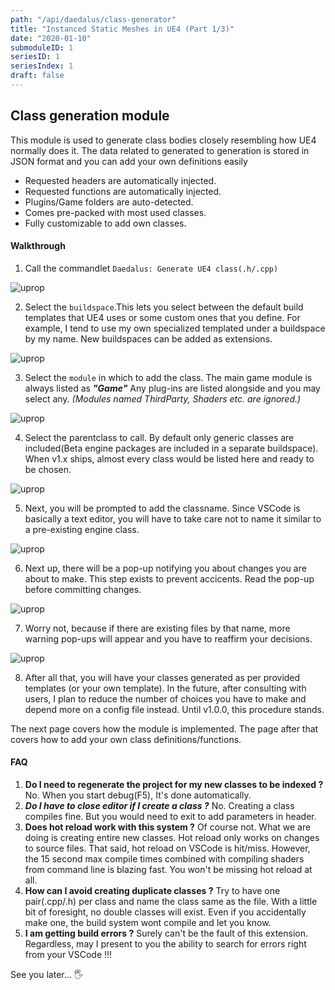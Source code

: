 ```yaml
---
path: "/api/daedalus/class-generator"
title: "Instanced Static Meshes in UE4 (Part 1/3)"
date: "2020-01-10"
submoduleID: 1
seriesID: 1
seriesIndex: 1
draft: false
---
```


## Class generation module

This module is used to generate class bodies closely resembling how UE4 normally does it.
The data related to generated to generation is stored in JSON format and you can add your own definitions easily

- Requested headers are automatically injected.
- Requested functions are automatically injected.
- Plugins/Game folders are auto-detected.
- Comes pre-packed with most used classes.
- Fully customizable to add own classes.

#### Walkthrough

1. Call the commandlet `Daedalus: Generate UE4 class(.h/.cpp)`

![uprop](../../../../images/DaedalusAPI/class-generator/Step01.png)

2. Select the `buildspace`.This lets you select between the default build templates that UE4 uses or some custom ones that you define.
   For example, I tend to use my own specialized templated under a buildspace by my name. New buildspaces can be added as extensions.

![uprop](../../../../images/DaedalusAPI/class-generator/Step02.png)

3. Select the `module` in which to add the class. The main game module is always listed as **_"Game"_**
   Any plug-ins are listed alongside and you may select any. _(Modules named ThirdParty, Shaders etc. are ignored.)_

![uprop](../../../../images/DaedalusAPI/class-generator/Step03.png)

4. Select the parentclass to call. By default only generic classes are included(Beta engine packages are included in a separate buildspace).
   When v1.x ships, almost every class would be listed here and ready to be chosen.

![uprop](../../../../images/DaedalusAPI/class-generator/Step04.png)

5. Next, you will be prompted to add the classname. Since VSCode is basically a text editor, you will have to take care not to name it similar to a pre-existing engine class.

![uprop](../../../../images/DaedalusAPI/class-generator/Step05.png)

6. Next up, there will be a pop-up notifying you about changes you are about to make. This step exists to prevent accicents. Read the pop-up before committing changes.

![uprop](../../../../images/DaedalusAPI/class-generator/Step06.png)

7. Worry not, because if there are existing files by that name, more warning pop-ups will appear and you have to reaffirm your decisions.

![uprop](../../../../images/DaedalusAPI/class-generator/Step07.png)

8. After all that, you will have your classes generated as per provided templates (or your own template). In the future, after consulting with users, I plan to reduce the number of choices you have to make and depend more on a config file instead. Until v1.0.0, this procedure stands.

The next page covers how the module is implemented. The page after that covers how to add your own class definitions/functions.

#### FAQ

1. **Do I need to regenerate the project for my new classes to be indexed ?**
   No. When you start debug(F5), It's done automatically.
2. **_Do I have to close editor if I create a class ?_** No. Creating a class compiles fine.
   But you would need to exit to add parameters in header.
3. **Does hot reload work with this system ?** Of course not. What we are doing is creating entire new classes. Hot reload only works on changes to source files.
   That said, hot reload on VSCode is hit/miss. However, the 15 second max compile times combined with compiling shaders from command line is blazing fast. You won't be missing hot reload at all.
4. **How can I avoid creating duplicate classes ?** Try to have one pair(.cpp/.h) per class and name the class same as the file. With a little bit of foresight, no double classes will exist. Even if you accidentally make one, the build system wont compile and let you know.
5. **I am getting build errors ?** Surely can't be the fault of this extension. Regardless, may I present to you the ability to search for errors right from your VSCode !!!

See you later... 🖐
